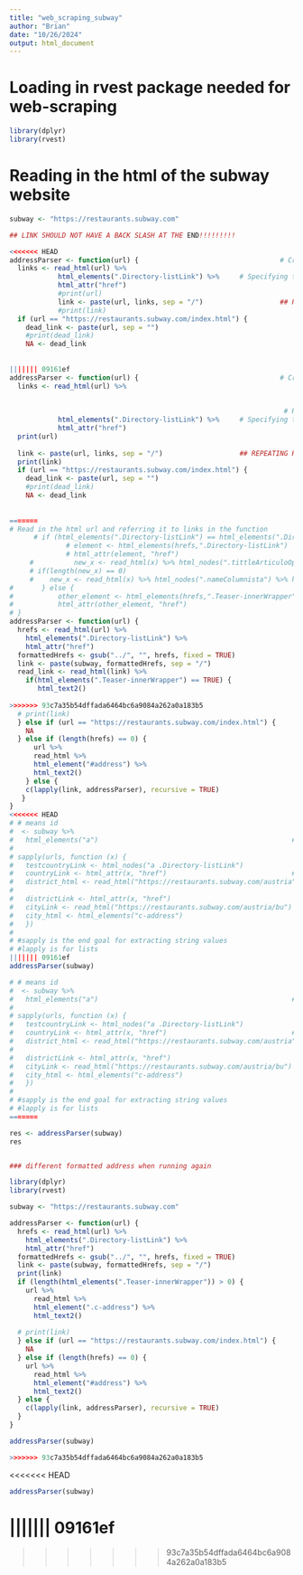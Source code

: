 ```yaml
---
title: "web_scraping_subway"
author: "Brian"
date: "10/26/2024"
output: html_document
---
```


# Loading in rvest package needed for web-scraping

```r
library(dplyr)
library(rvest)
```

# Reading in the html of the subway website

```r
subway <- "https://restaurants.subway.com"

## LINK SHOULD NOT HAVE A BACK SLASH AT THE END!!!!!!!!!
```



```r
<<<<<<< HEAD
addressParser <- function(url) {                                   # Creating a function for parsing addresses on the Subway website
  links <- read_html(url) %>%                                                          # Read in the html url and referring it to links in the function
            html_elements(".Directory-listLink") %>%     # Specifying the css selector to refer to the country link
            html_attr("href")
            #print(url)
            link <- paste(url, links, sep = "/")                   ## REPEATING HREFS IS BECAUSE OF RECURSIVE LINKS VARIABLE
            #print(link)
  if (url == "https://restaurants.subway.com/index.html") {
    dead_link <- paste(url, sep = "")
    #print(dead_link)
    NA <- dead_link
    
   
||||||| 09161ef
addressParser <- function(url) {                                   # Creating a function for parsing addresses on the Subway website
  links <- read_html(url) %>%
  
    
                                                                    # Read in the html url and referring it to links in the function
            html_elements(".Directory-listLink") %>%     # Specifying the css selector to refer to the country link
            html_attr("href")
  print(url)
  
  link <- paste(url, links, sep = "/")                   ## REPEATING HREFS IS BECAUSE OF RECURSIVE LINKS VARIABLE
  print(link)
  if (url == "https://restaurants.subway.com/index.html") {
    dead_link <- paste(url, sep = "")
    #print(dead_link)
    NA <- dead_link
    
   
=======
# Read in the html url and referring it to links in the function
      # if (html_elements(".Directory-listLink") == html_elements(".Directory-listLink")) {
              # element <- html_elements(hrefs,".Directory-listLink")     # Specifying the css selector to refer to the country link
              # html_attr(element, "href")
     #          new_x <- read_html(x) %>% html_nodes(".tittleArticuloOpinion") %>% html_text
     # if(length(new_x) == 0) 
     #    new_x <- read_html(x) %>% html_nodes(".nameColumnista") %>% html_text
#       } else {
#           other_element <- html_elements(hrefs,".Teaser-innerWrapper")
#           html_attr(other_element, "href")
# }
addressParser <- function(url) {                                
  hrefs <- read_html(url) %>%                                                          
    html_elements(".Directory-listLink") %>%     
    html_attr("href")
  formattedHrefs <- gsub("../", "", hrefs, fixed = TRUE)
  link <- paste(subway, formattedHrefs, sep = "/")        
  read_link <- read_html(link) %>% 
    if(html_elements(".Teaser-innerWrapper") == TRUE) {
       html_text2()
 
>>>>>>> 93c7a35b54dffada6464bc6a9084a262a0a183b5
  # print(link)
  } else if (url == "https://restaurants.subway.com/index.html") {
    NA
  } else if (length(hrefs) == 0) {
      url %>%
      read_html %>%
      html_element("#address") %>%
      html_text2()
    } else {
    c(lapply(link, addressParser), recursive = TRUE)      
   }
}
<<<<<<< HEAD
# # means id
#  <- subway %>%
#   html_elements("a")                                                # See html source code for data within this tag
# 
# sapply(urls, function (x) {
#   testcountryLink <- html_nodes("a .Directory-listLink") 
#   countryLink <- html_attr(x, "href")                               # Pulling the links that all pertain to a country through calling the attribute "href"
#   district_html <- read_html("https://restaurants.subway.com/austria")  # Right now Austria is hard-coded but eventually have to figure out a way to automate the reading of all countries (regexp?)
#                                                                         # Most countries are divided into districts which introduces 3 levels but some aren't, so they would have 2 levels (*might need an if statement or 2 scrapers)
#   districtLink <- html_attr(x, "href")
#   cityLink <- read_html("https://restaurants.subway.com/austria/bu")
#   city_html <- html_elements("c-address")
#   })
# 
# #sapply is the end goal for extracting string values
# #lapply is for lists
||||||| 09161ef
addressParser(subway)

# # means id
#  <- subway %>%
#   html_elements("a")                                                # See html source code for data within this tag
# 
# sapply(urls, function (x) {
#   testcountryLink <- html_nodes("a .Directory-listLink") 
#   countryLink <- html_attr(x, "href")                               # Pulling the links that all pertain to a country through calling the attribute "href"
#   district_html <- read_html("https://restaurants.subway.com/austria")  # Right now Austria is hard-coded but eventually have to figure out a way to automate the reading of all countries (regexp?)
#                                                                         # Most countries are divided into districts which introduces 3 levels but some aren't, so they would have 2 levels (*might need an if statement or 2 scrapers)
#   districtLink <- html_attr(x, "href")
#   cityLink <- read_html("https://restaurants.subway.com/austria/bu")
#   city_html <- html_elements("c-address")
#   })
# 
# #sapply is the end goal for extracting string values
# #lapply is for lists
=======
```


```r
res <- addressParser(subway)
res


### different formatted address when running again
```


```r
library(dplyr)
library(rvest)
```

```r
subway <- "https://restaurants.subway.com"
```


```r
addressParser <- function(url) {                                
  hrefs <- read_html(url) %>%                                                          
    html_elements(".Directory-listLink") %>%     
    html_attr("href")
  formattedHrefs <- gsub("../", "", hrefs, fixed = TRUE)
  link <- paste(subway, formattedHrefs, sep = "/")
  print(link)
  if (length(html_elements(".Teaser-innerWrapper")) > 0) {
    url %>%
      read_html %>%
      html_element(".c-address") %>%
      html_text2()
     
  # print(link)
  } else if (url == "https://restaurants.subway.com/index.html") {
    NA
  } else if (length(hrefs) == 0) {
    url %>%
      read_html %>%
      html_element("#address") %>%
      html_text2()
  } else {
    c(lapply(link, addressParser), recursive = TRUE)      
  }
}
```


```r
addressParser(subway)

>>>>>>> 93c7a35b54dffada6464bc6a9084a262a0a183b5
```
<<<<<<< HEAD


```r
addressParser(subway)
```

||||||| 09161ef
=======
<!-- library(dplyr) -->
<!-- library(rvest) -->

<!-- subway <- "https://restaurants.subway.com" -->

<!-- addressParser <- function(url) {                                 -->
<!--   hrefs <- read_html(url) %>%                                                           -->
<!--     html_elements(".Directory-listLink") %>%      -->
<!--     html_attr("href") -->
<!--   formattedHrefs <- gsub("../", "", hrefs, fixed = TRUE) -->
<!--   link <- paste(subway, formattedHrefs, sep = "/") -->

<!--   other_address <- read_html(url) %>% -->
<!--     html_elements(".Teaser-innerWrapper") -->
<!--   if (length(other_address) > 0) { -->
<!--     hrefs <- read_html(url) %>%                                                           -->
<!--       html_elements(".Teaser-title") %>%      -->
<!--       html_attr("href") -->

<!--     # print(link) -->
<!--   } else if (url == "https://restaurants.subway.com/index.html") { -->
<!--     NA -->
<!--   } else if (length(hrefs) == 0) { -->
<!--     url %>% -->
<!--       read_html %>% -->
<!--       html_element("#address") %>% -->
<!--       html_text2() -->
<!--   } else { -->
<!--     c(lapply(link, addressParser), recursive = TRUE)       -->
<!--   } -->
<!-- } -->

<!-- addressParser(subway) -->
>>>>>>> 93c7a35b54dffada6464bc6a9084a262a0a183b5
